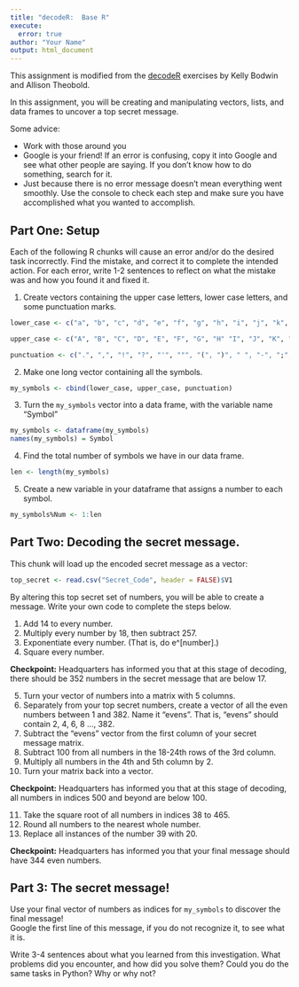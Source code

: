 ```yaml
---
title: "decodeR:  Base R"
execute:
  error: true
author: "Your Name"
output: html_document
---
```


This assignment is modified from the [decodeR](https://github.com/kbodwin/decodeR) exercises by Kelly Bodwin and Allison Theobold.


In this assignment, you will be creating and manipulating vectors, lists, and data frames to uncover a top secret message.

Some advice:

* Work with those around you
* Google is your friend!  If an error is confusing, copy it into Google and see what other people are saying.  If you don't know how to do something, search for it.
* Just because there is no error message doesn't mean everything went smoothly.  Use the console to check each step and make sure you have accomplished what you wanted to accomplish.



## Part One: Setup

Each of the following R chunks will cause an error and/or do the desired task incorrectly.  Find the mistake, and correct it to complete the intended action. For each error, write 1-2 sentences to reflect on what the mistake was and how you found it and fixed it.

1. Create vectors containing the upper case letters, lower case letters, and some punctuation marks.

```r
lower_case <- c("a", "b", "c", "d", "e", "f", "g", "h", "i", "j", "k", "l", "m", "n", "o", "p", "q", "r", "s", "t", "u", "v", "w", "x", "y", "z")

upper_case <- c("A", "B", "C", "D", "E", "F", "G", "H" "I", "J", "K", "L", "M", "N", "O", "P", "Q", "R", "S", "T", "U", "V", "W", "X", "Y", "Z")

punctuation <- c(".", ",", "!", "?", "'", """, "(", ")", " ", "-", ";", ":", "\n")

```

2. Make one long vector containing all the symbols.

```r

my_symbols <- cbind(lower_case, upper_case, punctuation)

```

3. Turn the `my_symbols` vector into a data frame, with the variable name "Symbol"

```r
my_symbols <- dataframe(my_symbols)
names(my_symbols) = Symbol
```


4. Find the total number of symbols we have in our data frame.  

```r
len <- length(my_symbols)
```


5. Create a new variable in your dataframe that assigns a number to each symbol.

```r
my_symbols%Num <- 1:len
```



## Part Two: Decoding the secret message.

This chunk will load up the encoded secret message as a vector:

```r

top_secret <- read.csv("Secret_Code", header = FALSE)$V1

```

By altering this top secret set of numbers, you will be able to create a message.  Write your own code to complete the steps below.

1. Add 14 to every number.
2. Multiply every number by 18, then subtract 257.
3. Exponentiate every number.  (That is, do e\^[number].)
4. Square every number.

**Checkpoint:** Headquarters has informed you that at this stage of decoding, there should be 352 numbers in the secret message that are below 17.

5. Turn your vector of numbers into a matrix with 5 columns.
6. Separately from your top secret numbers, create a vector of all the even numbers between 1 and 382. Name it "evens". That is, "evens" should contain 2, 4, 6, 8 ..., 382.
7. Subtract the "evens" vector from the first column of your secret message matrix.
8. Subtract 100 from all numbers in the 18-24th rows of the 3rd column.
9. Multiply all numbers in the 4th and 5th column by 2.
10. Turn your matrix back into a vector.

**Checkpoint:** Headquarters has informed you that at this stage of decoding, all numbers in indices 500 and beyond are below 100.


11. Take the square root of all numbers in indices 38 to 465.
12. Round all numbers to the nearest whole number.
13. Replace all instances of the number 39 with 20.

**Checkpoint:** Headquarters has informed you that your final message should have 344 even numbers.


## Part 3: The secret message!

Use your final vector of numbers as indices for `my_symbols` to discover the final message!  
Google the first line of this message, if you do not recognize it, to see what it is.


Write 3-4 sentences about what you learned from this investigation. What problems did you encounter, and how did you solve them? Could you do the same tasks in Python? Why or why not?

